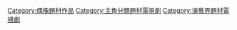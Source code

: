 
[[Category:偶像題材作品|Category:偶像題材作品]]
[[Category:主角分類題材電視劇|Category:主角分類題材電視劇]]
[[Category:演藝界題材電視劇|Category:演藝界題材電視劇]]